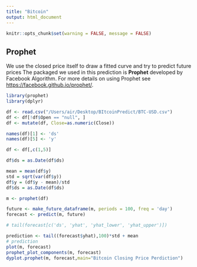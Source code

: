 ```yaml
---
title: "Bitcoin"
output: html_document
---
```


```r
knitr::opts_chunk$set(warning = FALSE, message = FALSE) 
```

## Prophet

We use the closed price itself to draw a fitted curve and try to predict future prices
The packaged we used in this prediction is **Prophet** developed by Facebook Algorithm. For more details on using Prophet see <https://facebook.github.io/prophet/>.


```r
library(prophet)
library(dplyr)

df <- read.csv("/Users/air/Desktop/BItcoinPredict/BTC-USD.csv")
df <- df[!df$Open == "null", ] 
df <- mutate(df, Close=as.numeric(Close))

names(df)[1] <- 'ds'
names(df)[5] <- 'y'

df <- df[,c(1,5)]

df$ds = as.Date(df$ds)

mean = mean(df$y)
std = sqrt(var(df$y))
df$y = (df$y - mean)/std
df$ds = as.Date(df$ds)

m <- prophet(df)

future <- make_future_dataframe(m, periods = 100, freq = 'day')
forecast <- predict(m, future)

# tail(forecast[c('ds', 'yhat', 'yhat_lower', 'yhat_upper')])
```
```r
prediction <- tail((forecast$yhat),100)*std + mean
# prediction
plot(m, forecast)
prophet_plot_components(m, forecast)
dyplot.prophet(m, forecast,main="Bitcoin Closing Price Perdiction")
```

